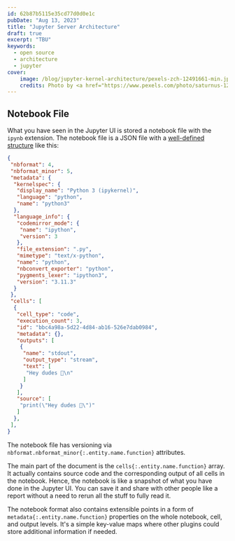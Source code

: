 ```yaml
---
id: 62b87b5115e35cd77d0d0e1c
pubDate: "Aug 13, 2023"
title: "Jupyter Server Architecture"
draft: true
excerpt: "TBU"
keywords:
  - open source
  - architecture
  - jupyter
cover:
    image: /blog/jupyter-kernel-architecture/pexels-zch-12491661-min.jpeg
    credits: Photo by <a href="https://www.pexels.com/photo/saturnus-12491661/" target="_blank" rel="noopener">ZCH</a>
---
```


## Notebook File

What you have seen in the Jupyter UI is stored a notebook file with the `ipynb` extension. The notebook file is a JSON file with a [well-defined structure](http://ipython.org/ipython-doc/3/notebook/nbformat.html) like this:

```json {4-21,23-42}
{
 "nbformat": 4,
 "nbformat_minor": 5,
 "metadata": {
  "kernelspec": {
   "display_name": "Python 3 (ipykernel)",
   "language": "python",
   "name": "python3"
  },
  "language_info": {
   "codemirror_mode": {
    "name": "ipython",
    "version": 3
   },
   "file_extension": ".py",
   "mimetype": "text/x-python",
   "name": "python",
   "nbconvert_exporter": "python",
   "pygments_lexer": "ipython3",
   "version": "3.11.3"
  }
 },
 "cells": [
  {
   "cell_type": "code",
   "execution_count": 3,
   "id": "bbc4a98a-5d22-4d84-ab16-526e7dab0984",
   "metadata": {},
   "outputs": [
    {
     "name": "stdout",
     "output_type": "stream",
     "text": [
      "Hey dudes 👋\n"
     ]
    }
   ],
   "source": [
    "print(\"Hey dudes 👋\")"
   ]
  },
 ],
}
```

The notebook file has versioning via `nbformat.nbformat_minor{:.entity.name.function}` attributes. 

The main part of the document is the `cells{:.entity.name.function}` array. It actually contains source code and the corresponding output of all cells in the notebook. 
Hence, the notebook is like a snapshot of what you have done in the Jupyter UI. You can save it and share with other people like a report without a need to rerun all the stuff to fully read it.

The notebook format also contains extensible points in a form of `metadata{:.entity.name.function}` properties on the whole notebook, cell, and output levels. It's a simple key-value maps where other plugins could store additional information if needed.
